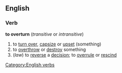 ==English==
===Verb===
'''to overturn'''  (''transitive'' or ''intransitive'')
#to [[turn over]], [[capsize]] or [[upset]] (something)
#to [[overthrow]] or [[destroy]] something
#(''law'') to [[reverse]] a [[decision]]; to [[overrule]] or [[rescind]]
[[Category:English verbs]]